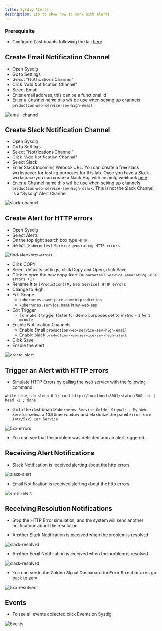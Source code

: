 ```yaml
---
title: Sysdig Alerts
description: Lab to show how to work with alerts
---
```



### Prerequisite
- Configure Dashboards following the lab [here](/monitoring/sysdig/#activities)


## Create Email Notification Channel
- Open Sysdig
- Go to Settings
- Select "Notifications Channel"
- Click "Add Notification Channel"
- Select Email
- Enter email address, this can be a functional id
- Enter a Channel name this will be use when setting up channels `production-web-service-sev-high-email`

![email-channel](./images/email-channel.png)

## Create Slack Notification Channel
- Open Sysdig
- Go to Settings
- Select "Notifications Channel"
- Click "Add Notification Channel"
- Select Slack
- Enter Slack Incoming Webook URL. You can create a free slack workspaces for testing purposes for this lab. Once you have a Slack workspace you can create a Slack App with Incomig webhook [here](https://api.slack.com/messaging/webhooks)
- Enter a Channel name this will be use when setting up channels `production-web-service-sev-high-slack`. This is not the Slack Channel, is a "Sysdig" Alert Channel.

![slack-channel](./images/slack-channel.png)


## Create Alert for HTTP errors
- Open Sysdig
- Select Alerts
- On the top right search box type `HTTP`
- Select `[Kubernetes] Service generating HTTP errors`

![find-alert-http-errors](./images/find-alert-http-errors.png)

- Click COPY
- Select defaults settings, click Copy and Open, click Save
- Click to open the new copy Alert `[Kubernetes] Service generating HTTP errors (1)`
- Rename it to `[Production][My Web Service] HTTP errors`
- Change to High
- Edit Scope
    - `kubernetes.namespace.name` in `production`
    - `kubernetes.service.name` in `my-web-app`
- Edit Trigger 
    - To make it trigger faster for demo purposes set to metric `>` `1` for `1 minute`
- Enable Notification Channels
    - Enable Email `production-web-service-sev-high-email`
    - Enable Slack `production-web-service-sev-high-slack`
- Click Save
- Enable the Alert

![create-alert](./images/alert-config-1.png)

## Trigger an Alert with HTTP errors
- Simulate HTTP Errors by calling the web service with the following command.
```shell
while true; do sleep 0.1; curl http://localhost:8081/status/500 -si | head -1 ; done
```
- Go to the dashboard `Kubernetes Service Golder Signals - My Web Service` select a 10S time window and Maximize the panel `Error Rate (4xx/5xx) per Service`

![5xx-errors](./images/5xx-errors.png)

- You can see that the problem was detected and an alert triggered.

## Receiving Alert Notifications

- Slack Notification is received alerting about the http errors

![slack-alert](./images/slack-alert.png)

- Email Notification is received alerting about the http errors

![email-alert](./images/email-alert.png)

## Receiving Resolution Notifications

- Stop the HTTP Error simulation, and the system will send another notificatoon about the resolution

- Another Slack Notification is received when the problem is resolved

![slack-resolved](./images/slack-resolved.ong)

- Another Email Notification is received when the problem is resolved

![slack-resolved](./images/email-resolved.png)

- You can see in the Golden Signal Dashboard for Error Rate that rates go back to zero

![5xx-resolved](./images/5xx-resolved.png)

## Events 

- To see all events collected click Events on Sysdig

![Events](./images/events-view.png)
